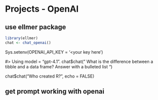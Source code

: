 # Projects - OpenAI


## use ellmer package

```r
library(ellmer)
chat <- chat_openai()
```



Sys.setenv(OPENAI_API_KEY = '<your key here')


#> Using model = "gpt-4.1".
chat$chat("
  What is the difference between a tibble and a data frame?
  Answer with a bulleted list
")

chat$chat("Who created R?", echo = FALSE)

## get prompt working with openai
